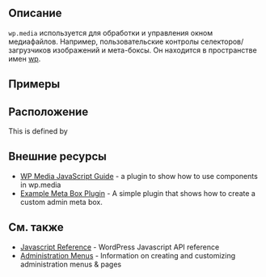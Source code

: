 {{Languages|
{{en|Javascript_Reference/wp.media}}
{{ru|Описание_Javascript/wp.media}}
}}

{{Stub}}

==Описание==
<code>wp.media</code> используется для обработки и управления окном медиафайлов. Например, пользовательские контролы селекторов/загрузчиков изображений и мета-боксы. Он находится в пространстве имен [[Javascript Reference/wp|wp]].

==Примеры==

==Расположение==
This is defined by {{Trac|/wp-includes/js/media-models.js}}

==Внешние ресурсы==
* [https://github.com/ericandrewlewis/wp-media-javascript-guide WP Media JavaScript Guide] - a plugin to show how to use components in wp.media
* [https://github.com/Veraxus/nv-example-meta-box Example Meta Box Plugin] - A simple plugin that shows how to create a custom admin meta box.

==См. также==
* [[Javascript Reference]] - WordPress Javascript API reference
* [[Administration Menus]] - Information on creating and customizing administration menus & pages